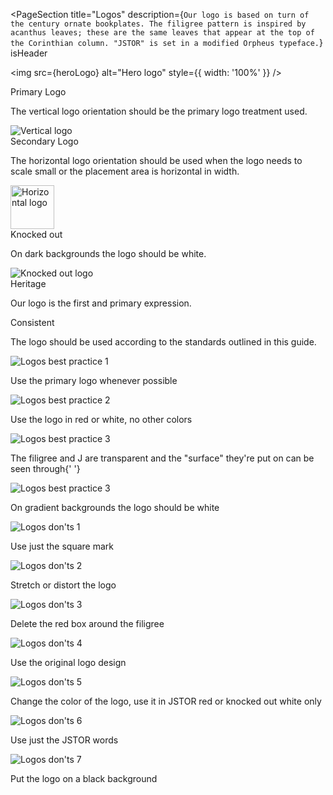 

<PageSection
  title="Logos"
  description={`Our logo is based on turn of the century ornate bookplates. The filigree pattern is inspired by acanthus leaves; these are the same leaves that appear at the top of the Corinthian column. "JSTOR" is set in a modified Orpheus typeface.`}
  isHeader
>
  <img src={heroLogo} alt="Hero logo" style={{ width: '100%' }} />
</PageSection>

<PageSection title="Logo types" moreTitleSpace>
  <Grid columns={2}>
    <div>
      <PharosHeading level="3" preset="4">
        Primary Logo
      </PharosHeading>
      <p style={{ color: 'var(--pharos-color-text-20)' }}>
        The vertical logo orientation should be the primary logo treatment used.
      </p>
    </div>
    <img src={veritalLogo} alt="Vertical logo" />
  </Grid>
  <Grid columns={2}>
    <div>
      <PharosHeading level="3" preset="4">
        Secondary Logo
      </PharosHeading>
      <p style={{ color: 'var(--pharos-color-text-20)' }}>
        The horizontal logo orientation should be used when the logo needs to scale small or the
        placement area is horizontal in width.
      </p>
    </div>
    <img src={horizontalLogo} alt="Horizontal logo" height="70" />
  </Grid>
  <Grid columns={2}>
    <div>
      <PharosHeading level="3" preset="4">
        Knocked out
      </PharosHeading>
      <p style={{ color: 'var(--pharos-color-text-20)' }}>
        On dark backgrounds the logo should be white.
      </p>
    </div>
    <img src={knockoutLogo} alt="Knocked out logo" />
  </Grid>
</PageSection>

<PageSection title="Principles" moreTitleSpace>
  <Grid columns={2}>
    <div>
      <PharosHeading level="3" preset="4">
        Heritage
      </PharosHeading>
      <p style={{ color: 'var(--pharos-color-text-20)' }}>
        Our logo is the first and primary expression.
      </p>
    </div>
    <div>
      <PharosHeading level="3" preset="4">
        Consistent
      </PharosHeading>
      <p style={{ color: 'var(--pharos-color-text-20)' }}>
        The logo should be used according to the standards outlined in this guide.
      </p>
    </div>
  </Grid>
</PageSection>

<PageSection title="Best Practices">
  <DosAndDonts>
    <Grid columns={3}>
      <div>
        <img
          src={bestPracticesDoOne}
          alt="Logos best practice 1"
          style={{ width: '100%', marginBottom: '1rem' }}
        />
        <p>Use the primary logo whenever possible</p>
      </div>
      <div>
        <img
          src={bestPracticesDoTwo}
          alt="Logos best practice 2"
          style={{ width: '100%', marginBottom: '1rem' }}
        />
        <p>Use the logo in red or white, no other colors</p>
      </div>
      <div>
        <img
          src={bestPracticesDoThree}
          alt="Logos best practice 3"
          style={{ width: '100%', marginBottom: '1rem' }}
        />
        <p>
          The filigree and J are transparent and the "surface" they're put on can be seen
          through{' '}
        </p>
      </div>
      <div>
        <img
          src={bestPracticesDoFour}
          alt="Logos best practice 3"
          style={{ width: '100%', marginBottom: '1rem' }}
        />
        <p>On gradient backgrounds the logo should be white</p>
      </div>
    </Grid>
  </DosAndDonts>
  <DosAndDonts Dont>
    <Grid columns={3}>
      <div>
        <img src={bestPracticesDontOne} alt="Logos don'ts 1" />
        <p>Use just the square mark</p>
      </div>
      <div>
        <img src={bestPracticesDontTwo} alt="Logos don'ts 2" />
        <p>Stretch or distort the logo</p>
      </div>
      <div>
        <img src={bestPracticesDontThree} alt="Logos don'ts 3" />
        <p>Delete the red box around the filigree</p>
      </div>
      <div>
        <img src={bestPracticesDontFour} alt="Logos don'ts 4" />
        <p>Use the original logo design</p>
      </div>
      <div>
        <img src={bestPracticesDontFive} alt="Logos don'ts 5" />
        <p>Change the color of the logo, use it in JSTOR red or knocked out white only</p>
      </div>
      <div>
        <img src={bestPracticesDontSix} alt="Logos don'ts 6" />
        <p>Use just the JSTOR words </p>
      </div>
      <div>
        <img src={bestPracticesDontSeven} alt="Logos don'ts 7" />
        <p>Put the logo on a black background</p>
      </div>
    </Grid>
  </DosAndDonts>
</PageSection>
